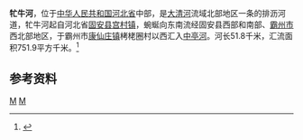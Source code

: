 {{Otheruses|牤牛河|other=同名或類似名的其它條目描述}}
'''牤牛河'''，位于[[中华人民共和国|中华人民共和国]][[河北省|河北省]]中部，是[[大清河|大清河]]流域北部地区一条的排沥河道，牤牛河起自河北省[[固安县|固安县]][[宫村镇|宫村镇]]，蜿蜒向东南流经固安县西部和南部、[[霸州市|霸州市]]西北部地区，于霸州市[[康仙庄镇|康仙庄镇]]栲栳圈村以西汇入[[中亭河|中亭河]]。河长51.8千米，汇流面积751.9平方千米。<ref name="中国河湖大典">{{cite book zh |author=《[[中国河湖大典|中国河湖大典]]》编纂委员会 |title=《中国河湖大典·海河卷》 |format=M |edition=1 |location=北京 |publisher=中国水利水电出版社 |date=2013年1月 |pages=126页 |id= ISBN 978-7-5170-0563-6}}</ref>

==参考资料==
{{reflist}}
[[Category:海河水系|M]]
[[Category:河北河流|M]]